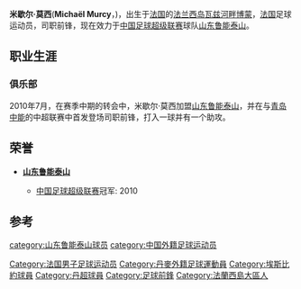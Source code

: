 {{blpunsourced|time=2018-10-07T22:46:39+00:00}}
{{Football player infobox 
| playername = 米歇尔·莫西
| image = 
| fullname = 米歇尔·莫西
| dateofbirth = {{Birth date and age|year=1979|month=9|day=18}}
| cityofbirth = [[法兰西岛|法兰西岛]][[瓦兹河畔博蒙|瓦兹河畔博蒙]]
| countryofbirth = {{flagicon|FRA}} [[法国|法国]] 
| height = 184厘米
| nickname = 
| currentclub = {{flagicon|CHN}} [[山东鲁能泰山|山东鲁能泰山]] 
| clubnumber = 36
| position = [[前锋_(足球)|前鋒]]
| youthyears = 
| youthclubs = 
| years = 2000-03<br>2003-04<br>2005-08<br>2008-10<br>2010-
| clubs = {{flagicon|FRA}} [[格迪爾體育會|格迪尔]]<br>{{flagicon|BEL}} {{link-en|Louviéroise|R.A.A. Louviéroise}}<br>{{flagicon|DEN}} [[埃斯比约联合足球俱乐部|埃斯堡]]<br>{{flagicon|FRA}} [[克莱蒙足球俱乐部|克莱蒙特]]<br>{{flagicon|CHN}} [[山东鲁能泰山|山东鲁能泰山]] 
| caps(goals) = 14（ 0）<br>38 (12)<br>96 (19)<br>{{0}}0 ( 0)<br>{{0}}4 ( 1)
| nationalyears =
| nationalteam = 
| nationalcaps(goals) =
| pcupdate = 2010年11月12日 (五) 14:27 (UTC)
| ntupdate =
}}
'''米歇尔·莫西'''('''Michaël Murcy'''，{{bd|1979年|9月18日|catIdx=M}})，出生于[[法国|法国]]的[[法兰西岛|法兰西岛]][[瓦兹河畔博蒙|瓦兹河畔博蒙]]，[[法国|法国]]足球运动员，司职前锋，现在效力于[[中国足球超级联赛|中国足球超级联赛]]球队[[山东鲁能泰山|山东鲁能泰山]]。

==职业生涯==
===俱乐部===
2010年7月，在赛季中期的转会中，米歇尔·莫西加盟[[山东鲁能泰山|山东鲁能泰山]]，并在与[[青岛中能|青岛中能]]的中超联赛中首发登场司职前锋，打入一球并有一个助攻。

== 荣誉 ==
*{{flagicon|CHN}} '''[[山东鲁能泰山|山东鲁能泰山]]'''
** [[中国足球超级联赛|中国足球超级联赛]]冠军: 2010
==参考==
{{reflist}}

{{2010年山东鲁能泰山名单}}

{{DEFAULTSORT:MURCY,Michaël}}
[[Category:法国男子足球运动员|Category:法国男子足球运动员]]
[[category:山东鲁能泰山球员|category:山东鲁能泰山球员]]
[[Category:丹麥外籍足球運動員|Category:丹麥外籍足球運動員]]
[[category:中国外籍足球运动员|category:中国外籍足球运动员]]
[[Category:埃斯比約球員|Category:埃斯比約球員]]
[[Category:丹超球員|Category:丹超球員]]
[[Category:足球前鋒|Category:足球前鋒]]
[[Category:法蘭西島大區人|Category:法蘭西島大區人]]